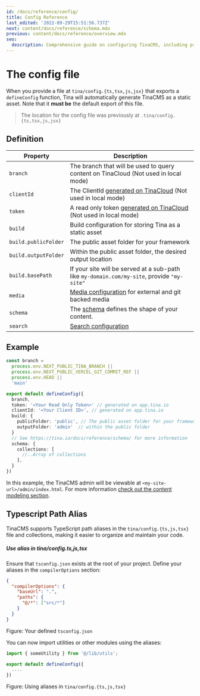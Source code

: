 ```yaml
---
id: /docs/reference/config/
title: Config Reference
last_edited: '2022-09-29T15:51:56.737Z'
next: content/docs/reference/schema.mdx
previous: content/docs/reference/overview.mdx
seo:
  description: Comprehensive guide on configuring TinaCMS, including properties like branch, clientId, token, build, media, schema, and search.
---
```


# The config file

When you provide a file at `tina/config.{ts,tsx,js,jsx}` that exports a `defineConfig` function,
Tina will automatically generate TinaCMS as a static asset. Note that it **must be** the default export of this file.

> The location for the config file was previously at `.tina/config.{ts,tsx,js,jsx}`

## Definition

| Property             | Description                                                                                                          |
| -------------------- | -------------------------------------------------------------------------------------------------------------------- |
| `branch`             | The branch that will be used to query content on TinaCloud (Not used in local mode)                                  |
| `clientId`           | The ClientId [generated on TinaCloud](/docs/tina-cloud/dashboard/) (Not used in local mode)                          |
| `token`              | A read only token [generated on TinaCloud](/docs/tina-cloud/dashboard/projects/#api-tokens) (Not used in local mode) |
| `build`              | Build configuration for storing Tina as a static asset                                                               |
| `build.publicFolder` | The public asset folder for your framework                                                                           |
| `build.outputFolder` | Within the public asset folder, the desired output location                                                          |
| `build.basePath`     | If your site will be served at a sub-path like `my-domain.com/my-site`, provide `"my-site"`                          |
| `media`              | [Media configuration](/docs/reference/media/overview/) for external and git backed media                             |
| `schema`             | The [schema](/docs/reference/schema/) defines the shape of your content.                                             |
| `search`             | [Search configuration](/docs/reference/search/overview/#configuration)                                               |

## Example

```ts
const branch =
  process.env.NEXT_PUBLIC_TINA_BRANCH ||
  process.env.NEXT_PUBLIC_VERCEL_GIT_COMMIT_REF ||
  process.env.HEAD ||
  'main'

export default defineConfig({
  branch,
  token: '<Your Read Only Token>' // generated on app.tina.io
  clientId: '<Your Client ID>', // generated on app.tina.io
  build: {
    publicFolder: 'public', // The public asset folder for your framework
    outputFolder: 'admin'  // within the public folder
  }
  // See https://tina.io/docs/reference/schema/ for more information
  schema: {
    collections: [
      //..Array of collections
    ],
  }
})
```

In this example, the TinaCMS admin will be viewable at `<my-site-url>/admin/index.html`.
For more information [check out the content modeling section](/docs/schema/).

## Typescript Path Alias

TinaCMS supports TypeScript path aliases in the `tina/config.{ts,js,tsx}` file and collections, making it easier to organize and maintain your code.

##### Use alias in tina/config.ts,js,tsx

Ensure that `tsconfig.json` exists at the root of your project. Define your aliases in the `compilerOptions` section:

```json
{
  "compilerOptions": {
    "baseUrl": ".",
    "paths": {
      "@/*": ["src/*"]
    }
  }
}
```

Figure: Your defined `tsconfig.json`

You can now import utilities or other modules using the aliases:

```typescript
import { someUtility } from '@/lib/utils';

export default defineConfig({
  ....
})
```

Figure: Using aliases in `tina/config.{ts,js,tsx}`
